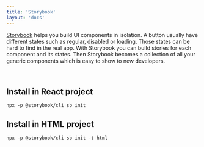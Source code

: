 ```yaml
---
title: 'Storybook'
layout: 'docs'
---
```


[Storybook](https://storybook.js.org) helps you build UI components in isolation.
A button usually have different states such as regular, disabled or loading.
Those states can be hard to find in the real app.
With Storybook you can build stories for each component and its states.
Then Storybook becomes a collection of all your generic components which is easy to show to new developers.

<br />

## Install in React project
```
npx -p @storybook/cli sb init
```

## Install in HTML project
```
npx -p @storybook/cli sb init -t html
```